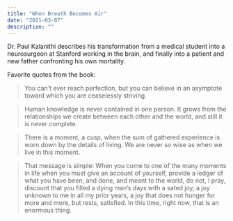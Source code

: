 ```yaml
---
title: "When Breath Becomes Air"
date: "2021-03-07"
description: ""
---
```


Dr. Paul Kalanithi describes his transformation from a medical student into a neurosurgeon at Stanford working in the brain, and finally into a patient and new father confronting his own mortality.

Favorite quotes from the book:

> You can't ever reach perfection, but you can believe in an asymptote toward which you are ceaselessly striving.

> Human knowledge is never contained in one person. It grows from the relationships we create between each other and the world, and still it is never complete.

> There is a moment, a cusp, when the sum of gathered experience is worn down by the details of living. We are never so wise as when we live in this moment.

> That message is simple: When you come to one of the many moments in life when you must give an account of yourself, provide a ledger of what you have been, and done, and meant to the world, do not, I pray, discount that you filled a dying man’s days with a sated joy, a joy unknown to me in all my prior years, a joy that does not hunger for more and more, but rests, satisfied. In this time, right now, that is an enormous thing.
